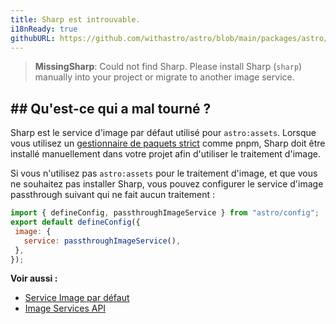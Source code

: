 ```yaml
---
title: Sharp est introuvable.
i18nReady: true
githubURL: https://github.com/withastro/astro/blob/main/packages/astro/src/core/errors/errors-data.ts
---
```


> **MissingSharp**: Could not find Sharp. Please install Sharp (`sharp`) manually into your project or migrate to another image service.

## ## Qu'est-ce qui a mal tourné ?
Sharp est le service d'image par défaut utilisé pour `astro:assets`. Lorsque vous utilisez un [gestionnaire de paquets strict](https://pnpm.io/pnpm-vs-npm#npms-flat-tree) comme pnpm, Sharp doit être installé manuellement dans votre projet afin d'utiliser le traitement d'image.

Si vous n'utilisez pas `astro:assets` pour le traitement d'image, et que vous ne souhaitez pas installer Sharp, vous pouvez configurer le service d'image passthrough suivant qui ne fait aucun traitement :
```js
import { defineConfig, passthroughImageService } from "astro/config";
export default defineConfig({
 image: {
   service: passthroughImageService(),
 },
});
```

**Voir aussi :**
-  [Service Image par défaut](/fr/guides/images/#service-dimages-par-défaut)
-  [Image Services API](/fr/reference/image-service-reference/)
